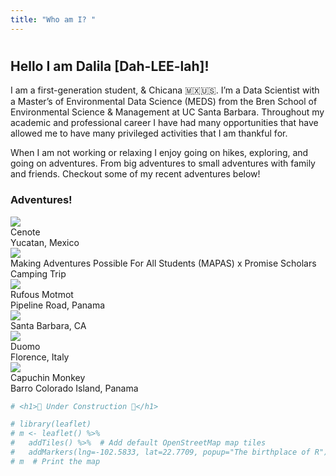 ```yaml
---
title: "Who am I? "
---
```


# 

## Hello I am Dalila \[Dah-LEE-lah\]!

I am a first-generation student, & Chicana 🇲🇽🇺🇸. I'm a Data Scientist with a Master's of Environmental Data Science (MEDS) from the Bren School of Environmental Science & Management at UC Santa Barbara. Throughout my academic and professional career I have had many opportunities that have allowed me to have many privileged activities that I am thankful for.

When I am not working or relaxing I enjoy going on hikes, exploring, and going on adventures. From big adventures to small adventures with family and friends. Checkout some of my recent adventures below!\

### Adventures!

```{=html}
<!-- GRID PHOTOS NOT INTERACTIVE
<head>
    <meta charset="UTF-8">
    <meta http-equiv="X-UA-Compatible" content="IE=edge">
    <meta name="viewport" content="width=device-width, initial-scale=1.0">
    <title>Image Grid Gallery with HTML & CSS</title>
    <link rel="stylesheet" href="style.css">
</head>
<body>
    <div class="image-grid" >
       <img class="image-grid-col-2 image-grid-row-2" src="pics/IMG_2338.jpg" alt="Yucatan Mexico Cenote"> 
       <img src="pics/IMG_2333.jpg" alt="Camping MAPAS X Promise Scholars"> 
       <img src="pics/IMG_2329.jpg" alt="Florence Italy Duomo">
       <img src="pics/IMG_2331.png" alt="Santa Barbara Beach"> 
       <img src="pics/IMG_2332.jpg" alt="Storke Tower"> 
    </div>
</body>
</html>
-->
```

```{=html}

<head>
  <meta charset="UTF-8">
  <meta http-equiv="X-UA-Compatible" content="IE=edge">
  <meta name="viewport" content="width=device-width, initial-scale=1.0">
  <title>Document</title>
  <link rel="stylesheet" href="styles.css">
</head>
<body>
  <div class="grid">
    <div class="img-wrapper">
      <img class="blur" src="pics/IMG_2338.jpg">
      <div class="content fade">Cenote <br> Yucatan, Mexico </div>
    </div>
    <div class="img-wrapper">
      <img class="zoom blur" src="pics/IMG_2333.jpg">
      <div class="content fade">Making Adventures Possible For All Students (MAPAS) x Promise Scholars Camping Trip </div>
    </div>
    <div class="img-wrapper">
      <img class="blur" src="pics/IMG_2340.jpg">
      <div class="content slide-left">Rufous Motmot <br> Pipeline Road, Panama</div>
    </div>
    <div class="img-wrapper">
      <img class="blur" src="pics/IMG_2331.png">
      <div class="content slide-right">Santa Barbara, CA</div>
    </div>
    <div class="img-wrapper">
      <img class="blur" src="pics/IMG_2329.jpg">
      <div class="content slide-up">Duomo <br> Florence, Italy</div>
    </div>
    <div class="img-wrapper">
      <img class="blur" src="pics/IMG_2339.jpg">
      <div class="content slide-down">Capuchin Monkey <br> Barro Colorado Island, Panama </div>
    </div>
  </div>
</body>
</html>
```

```r

# <h1>🚧 Under Construction 🚧</h1>

# library(leaflet)
# m <- leaflet() %>%
#   addTiles() %>%  # Add default OpenStreetMap map tiles
#   addMarkers(lng=-102.5833, lat=22.7709, popup="The birthplace of R")
# m  # Print the map
```

